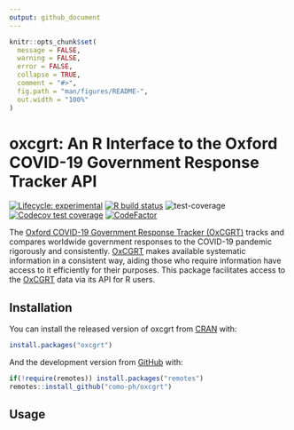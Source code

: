 ```yaml
---
output: github_document
---
```


<!-- README.md is generated from README.Rmd. Please edit that file -->

```r
knitr::opts_chunk$set(
  message = FALSE,
  warning = FALSE,
  error = FALSE,
  collapse = TRUE,
  comment = "#>",
  fig.path = "man/figures/README-",
  out.width = "100%"
)
```

# oxcgrt: An R Interface to the Oxford COVID-19 Government Response Tracker API

<!-- badges: start -->
[![Lifecycle: experimental](https://img.shields.io/badge/lifecycle-experimental-orange.svg)](https://www.tidyverse.org/lifecycle/#experimental)
[![R build status](https://github.com/como-ph/oxcgrt/workflows/R-CMD-check/badge.svg)](https://github.com/como-ph/oxcgrt/actions)
![test-coverage](https://github.com/como-ph/oxcgrt/workflows/test-coverage/badge.svg)
[![Codecov test coverage](https://codecov.io/gh/como-ph/oxcgrt/branch/master/graph/badge.svg)](https://codecov.io/gh/como-ph/oxcgrt?branch=master)
[![CodeFactor](https://www.codefactor.io/repository/github/como-ph/oxcgrt/badge)](https://www.codefactor.io/repository/github/como-ph/oxcgrt)
<!-- badges: end -->

The [Oxford COVID-19 Government Response Tracker (OxCGRT)](https://www.bsg.ox.ac.uk/research/research-projects/coronavirus-government-response-tracker) tracks and compares worldwide government responses to the COVID-19 pandemic rigorously and consistently. [OxCGRT](https://www.bsg.ox.ac.uk/research/research-projects/coronavirus-government-response-tracker) makes available systematic information in a consistent way, aiding those who require information have access to it efficiently for their purposes. This package facilitates access to the [OxCGRT](https://www.bsg.ox.ac.uk/research/research-projects/coronavirus-government-response-tracker) data via its API for R users.

## Installation

You can install the released version of oxcgrt from [CRAN](https://CRAN.R-project.org) with:

```r
install.packages("oxcgrt")
```

And the development version from [GitHub](https://github.com/) with:

```r
if(!require(remotes)) install.packages("remotes")
remotes::install_github("como-ph/oxcgrt")
```

## Usage
